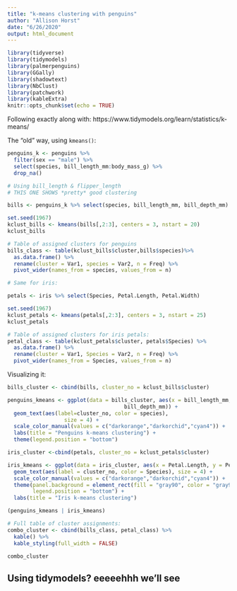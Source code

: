 ```yaml
---
title: "k-means clustering with penguins"
author: "Allison Horst"
date: "6/26/2020"
output: html_document
---
```


```r
library(tidyverse)
library(tidymodels)
library(palmerpenguins)
library(GGally)
library(shadowtext)
library(NbClust)
library(patchwork)
library(kableExtra)
knitr::opts_chunk$set(echo = TRUE)
```

Following exactly along with: https://www.tidymodels.org/learn/statistics/k-means/

The "old" way, using `kmeans()`:
```r
penguins_k <- penguins %>% 
  filter(sex == "male") %>% 
  select(species, bill_length_mm:body_mass_g) %>% 
  drop_na()

# Using bill_length & flipper_length
# THIS ONE SHOWS *pretty* good clustering

bills <- penguins_k %>% select(species, bill_length_mm, bill_depth_mm)

set.seed(1967)
kclust_bills <- kmeans(bills[,2:3], centers = 3, nstart = 20)
kclust_bills

# Table of assigned clusters for penguins
bills_class <- table(kclust_bills$cluster,bills$species)%>% 
  as.data.frame() %>% 
  rename(cluster = Var1, species = Var2, n = Freq) %>% 
  pivot_wider(names_from = species, values_from = n)

# Same for iris: 

petals <- iris %>% select(Species, Petal.Length, Petal.Width)

set.seed(1967)
kclust_petals <- kmeans(petals[,2:3], centers = 3, nstart = 25)
kclust_petals

# Table of assigned clusters for iris petals: 
petal_class <- table(kclust_petals$cluster, petals$Species) %>% 
  as.data.frame() %>% 
  rename(cluster = Var1, Species = Var2, n = Freq) %>% 
  pivot_wider(names_from = Species, values_from = n)

```

Visualizing it: 
```r
bills_cluster <- cbind(bills, cluster_no = kclust_bills$cluster)

penguins_kmeans <- ggplot(data = bills_cluster, aes(x = bill_length_mm, 
                                     bill_depth_mm)) +
  geom_text(aes(label=cluster_no, color = species), 
                  size = 4) +
  scale_color_manual(values = c("darkorange","darkorchid","cyan4")) +
  labs(title = "Penguins k-means clustering") +
  theme(legend.position = "bottom")

iris_cluster <-cbind(petals, cluster_no = kclust_petals$cluster)

iris_kmeans <- ggplot(data = iris_cluster, aes(x = Petal.Length, y = Petal.Width)) +
  geom_text(aes(label = cluster_no, color = Species), size = 4) +
  scale_color_manual(values = c("darkorange","darkorchid","cyan4")) +
  theme(panel.background = element_rect(fill = "gray90", color = "gray90"),
        legend.position = "bottom") +
  labs(title = "Iris k-means clustering")

(penguins_kmeans | iris_kmeans) 

# Full table of cluster assignments: 
combo_cluster <- cbind(bills_class, petal_class) %>% 
  kable() %>% 
  kable_styling(full_width = FALSE)

combo_cluster

```
## Using tidymodels? eeeeehhh we'll see 





